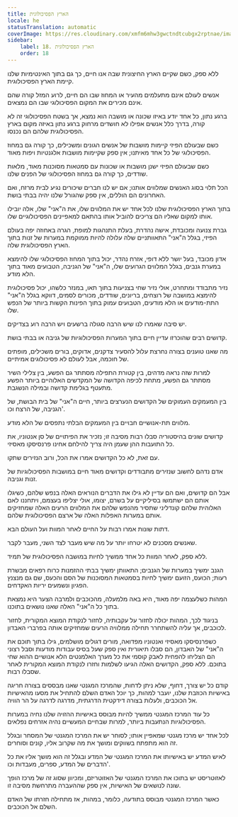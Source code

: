 ```yaml
---
title: הארץ הפסיכולוגית
locale: he
statusTranslation: automatic
coverImage: https://res.cloudinary.com/xmfm6mhw3gwctndtcubgx2rptnae/image/upload/v1741354419/small_cover_la_gran_rebelion_28716e29d2.webp
sidebar:
    label: 18. הארץ הפסיכולוגית
    order: 18
---
```

ללא ספק, כשם שקיים הארץ החיצונית שבה אנו חיים, כך גם בתוך האינטימיות שלנו קיימת הארץ הפסיכולוגית.

אנשים לעולם אינם מתעלמים מהעיר או המחוז שבו הם חיים, לרוע המזל קורה שהם אינם מכירים את המקום הפסיכולוגי שבו הם נמצאים.

ברגע נתון, כל אחד יודע באיזו שכונה או מושבה הוא נמצא, אך בשטח הפסיכולוגי זה לא קורה, בדרך כלל אנשים אפילו לא חושדים מרחוק ברגע נתון באיזה מקום בארץ הפסיכולוגית שלהם הם נכנסו.

כשם שבעולם הפיזי קיימות מושבות של אנשים הגונים ומשכילים, כך קורה גם במחוז הפסיכולוגי של כל אחד מאיתנו; אין ספק שקיימות מושבות אלגנטיות ויפות מאוד.

כשם שבעולם הפיזי ישנן מושבות או שכונות עם סמטאות מסוכנות מאוד, מלאות שודדים, כך קורה גם במחוז הפסיכולוגי של הפנים שלנו.

הכל תלוי בסוג האנשים שמלווים אותנו; אם יש לנו חברים שיכורים נגיע לבית מרזח, ואם האחרונים הם הוללים, אין ספק שהגורל שלנו יהיה בבתי בושת.

בתוך הארץ הפסיכולוגית שלנו לכל אחד יש את המלווים שלו, את ה"אני" שלו, אלה יובילו אותו למקום שאליו הם צריכים להוביל אותו בהתאם למאפיינים הפסיכולוגיים שלו.

גברת צנועה ומכובדת, אישה נהדרת, בעלת התנהגות למופת, הגרה באחוזה יפה בעולם הפיזי, בגלל ה"אני" התאוותניים שלה עלולה להיות ממוקמת במערות של זנות בתוך הארץ הפסיכולוגית שלה.

אדון מכובד, בעל יושר ללא דופי, אזרח נהדר, יכול בתוך המחוז הפסיכולוגי שלו להימצא במערת גנבים, בגלל המלווים הגרועים שלו, ה"אני" של הגניבה, הטבועים מאוד בתוך הלא מודע.

נזיר מתבודד ומתחרט, אולי נזיר שחי בצניעות בתוך תאו, במנזר כלשהו, יכול פסיכולוגית להימצא במושבה של רוצחים, בריונים, שודדים, מכורים לסמים, דווקא בגלל ה"אני" התת-מודעים או הלא מודעים, הטבועים עמוק בתוך הפינות הקשות ביותר של הנפש שלו.

יש סיבה שאמרו לנו שיש הרבה סגולה ברשעים ויש הרבה רוע בצדיקים.

קדושים רבים שהוכרזו עדיין חיים בתוך המערות הפסיכולוגיות של גניבה או בבתי בושת.

מה שאנו טוענים בצורה נחרצת עלול להסעיר צדקנים, אדוקים, בורים משכילים, מופתים של חוכמה, אבל לעולם לא פסיכולוגים אמיתיים.

למרות שזה נראה מדהים, בין קטורת התפילה מסתתר גם הפשע, בין צלילי השיר מסתתר גם הפשע, מתחת לכיפה הקדושה של המקדשים האלוהיים ביותר הפשע מתעטף בגלימת קדושה ובמילה הנשגבת.

בין המעמקים העמוקים של הקדושים הנערצים ביותר, חיים ה"אני" של בית הבושת, של הגניבה, של הרצח וכו'.

מלווים תת-אנושיים חבויים בין המעמקים הבלתי נתפסים של הלא מודע.

קדושים שונים בהיסטוריה סבלו רבות מסיבה זו; נזכיר את הפיתויים של סן אנטוניו, את כל התועבות ההן שעמן היה צריך להילחם אחינו פרנסיסקו מאסיזי.

עם זאת, לא כל הקדושים אמרו את הכל, ורוב הנזירים שתקו.

אדם נדהם לחשוב שנזירים מתבודדים וקדושים מאוד חיים במושבות הפסיכולוגיות של זנות וגניבה.

אבל הם קדושים, ואם הם עדיין לא גילו את הדברים הנוראים האלה בנפש שלהם, כשיגלו אותם הם ישתמשו בסיליקיים על בשרם, יצומו, אולי יצליפו בעצמם, ויתחננו לאם האלוהית שלהם קונדליני שתסיר מהנפש שלהם את המלווים הרעים האלה שמחזיקים אותם במערות האפלות האלה של ארצם הפסיכולוגית שלהם.

דתות שונות אמרו רבות על החיים לאחר המוות ועל העולם הבא.

שאנשים מסכנים לא יטרחו יותר על מה שיש מעבר לצד השני, מעבר לקבר.

ללא ספק, לאחר המוות כל אחד ממשיך לחיות במושבה הפסיכולוגית של תמיד.

הגנב ימשיך במערות של הגנבים; התאוותן ימשיך בבתי ההזמנות כרוח רפאים מבשרת רעות; הכועס, הזועם ימשיך לחיות בסמטאות המסוכנות של הסם והכעס, שם גם מנצנץ הפגיון ונשמעים יריות האקדחים.

המהות כשלעצמה יפה מאוד, היא באה מלמעלה, מהכוכבים ולמרבה הצער היא נמצאת בתוך כל ה"אני" האלה שאנו נושאים בתוכנו.

בניגוד לכך, המהות יכולה לחזור על עקבותיה, לחזור לנקודת המוצא המקורית, לחזור לכוכבים, אך עליה להשתחרר תחילה ממלוויה הרעים שמחזיקים אותה בפרברי האבדון.

כשפרנסיסקו מאסיזי ואנטוניו מפדואה, מורים דגולים מושלמים, גילו בתוך תוכם את ה"אני" של האבדון, הם סבלו תיאורית ואין ספק שעל בסיס עבודות מודעות וסבל רצוני הם הצליחו להפחית לאבק קוסמי את כל מערך האלמנטים הלא אנושיים ההוא שחי בתוכם. ללא ספק, הקדושים האלה הגיעו לשלמות וחזרו לנקודת המוצא המקורית לאחר שסבלו רבות.

קודם כל יש צורך, דחוף, שלא ניתן לדחות, שהמרכז המגנטי שאנו מבססים בצורה חריגה באישיות הכוזבת שלנו, יועבר למהות, כך יוכל האדם השלם להתחיל את מסעו מהאישיות אל הכוכבים, ולעלות בצורה דידקטית הדרגתית, מדרגה לדרגה על הר הוויה.

כל עוד המרכז המגנטי ממשיך להיות מבוסס באישיות ההזויה שלנו נחיה במערות הפסיכולוגיות הנתעבות ביותר, למרות שבחיים המעשיים נהיה אזרחים נפלאים.

לכל אחד יש מרכז מגנטי שמאפיין אותו; לסוחר יש את המרכז המגנטי של המסחר ובגלל זה הוא מתפתח בשווקים ומושך את מה שקרוב אליו, קונים וסוחרים.

לאיש המדע יש באישיותו את המרכז המגנטי של המדע ובגלל זה הוא מושך אליו את כל הדברים של המדע, ספרים, מעבדות וכו'.

לאזוטריסט יש בתוכו את המרכז המגנטי של האזוטריזם, ומכיוון שסוג זה של מרכז הופך שונה לנושאים של האישיות, אין ספק שההעברה מתרחשת מסיבה זו.

כאשר המרכז המגנטי מבוסס בתודעה, כלומר, במהות, אז מתחילה חזרתו של האדם השלם אל הכוכבים.

